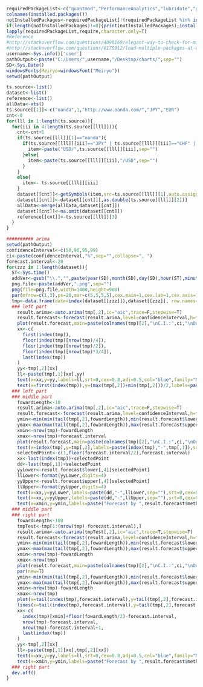 
```r
requiredPackageList<-c("quantmod","PerformanceAnalytics","lubridate","ggplot2","forecast")
colnames(installed.packages())
notInstalledPackages<-requiredPackageList[!(requiredPackageList %in% installed.packages()[,"Package"])] #apply logical vector to requiredPackageList
if(length(notInstalledPackages)!=0){print(notInstalledPackages);install.packages(notInstalledPackages)}
lapply(requiredPackageList,require,character.only=T)
#Reference 
#http://stackoverflow.com/questions/4090169/elegant-way-to-check-for-missing-packages-and-install-them
#http://stackoverflow.com/questions/8175912/load-multiple-packages-at-once
username<-Sys.info()['user']
pathOutput<-paste("C:/Users/",username,"/Desktop/charts/",sep="")
SD<-Sys.Date()
windowsFonts(Meiryo=windowsFont("Meiryo"))
setwd(pathOutput)
```

```r
ts.source<-list()
dataset<-list()
reference<-list()
allData<-xts()
ts.source[[1]]<-c("oanda",1,"http://www.oanda.com/","JPY","EUR")
cnt<-0
for(lll in 1:length(ts.source)){
  for(iii in 4:length(ts.source[[lll]])){
    cnt<-cnt+1
    if(ts.source[[lll]][1]=="oanda"){
      if(ts.source[[lll]][iii]=="JPY" | ts.source[[lll]][iii]=="CHF" | ts.source[[lll]][iii]=="ZAR" | ts.source[[lll]][iii]=="KRW"){
        item<-paste("USD/",ts.source[[lll]][iii],sep="")
      }else{
        item<-paste(ts.source[[lll]][iii],"/USD",sep="")
      }
    }
    else{
      item<- ts.source[[lll]][iii]
    }
    dataset[[cnt]]<-getSymbols(item,src=ts.source[[lll]][1],auto.assign=FALSE)
    dataset[[cnt]]<-dataset[[cnt]][,as.double(ts.source[[lll]][2])]
    allData<-merge(allData,dataset[[cnt]])
    dataset[[cnt]]<-na.omit(dataset[[cnt]])
    reference[[cnt]]<-ts.source[[lll]][3]
  }
}
```

```r
########## arima
setwd(pathOutput)
confidenceInterval<-c(50,90,95,99)
ci<-paste(confidenceInterval,"%",sep="",collapse=", ") 
forecast.interval<-20
for(zzz in 1:length(dataset)){
  ST<-Sys.time()  
  addVer<-gsub("\\.","",paste(year(SD),month(SD),day(SD),hour(ST),minute(ST),second(ST),sep=""))
  png.file<-paste(addVer,".png",sep="")
  png(file=png.file,width=1400,height=900)
  par(mfrow=c(1,3),ps=20,mar=c(5,5,5,5),cex.main=1,cex.lab=1,cex.axis=1)
  tmp<-data.frame(date=index(dataset[[zzz]]),dataset[[zzz]], row.names=NULL) #一旦データフレームにする  
  ### left part  
    result.arima<-auto.arima(tmp[,2],ic="aic",trace=F,stepwise=T)
    result.forecast<-forecast(result.arima,level=confidenceInterval,h=forecast.interval) 
    plot(result.forecast,main=paste(colnames(tmp)[2],"\nC.I.:",ci,"\nOriginal Data source:",reference[[zzz]]),type="l",lwd=1,family="Meiryo",ylab=colnames(tmp)[2])
    xx<-c(
      first(index(tmp)),
      floor(index(tmp)[nrow(tmp)/4]),
      floor(index(tmp)[nrow(tmp)/2]),
      floor(index(tmp)[nrow(tmp)*3/4]),
      last(index(tmp))
    )
    yy<-tmp[,2][xx]
    ll<-paste(tmp[,1][xx],yy)
    text(x=xx,y=yy,labels=ll,srt=0,cex=0.8,adj=0.5,col="blue",family="Meiryo")
    text(x=first(index(tmp)),y=(max(tmp[,2])+min(tmp[,2]))/2,labels=paste("Forecast by ",result.forecast$method,sep=""),srt=-1,cex=1.2,adj=0,col="blue",family="Meiryo")
  ### left part  
  ### middle part
    fowardLength<-10
    result.arima<-auto.arima(tmp[,2],ic="aic",trace=F,stepwise=T)
    result.forecast<-forecast(result.arima,level=confidenceInterval,h=forecast.interval) 
    ymin<-min(min(tail(tmp[,2],fowardLength)),min(result.forecast$lower[,4]))
    ymax<-max(max(tail(tmp[,2],fowardLength)),max(result.forecast$upper[,4]))
    xmin<-nrow(tmp)-fowardLength  
    xmax<-nrow(tmp)+forecast.interval 
    plot(result.forecast,main=paste(colnames(tmp)[2],"\nC.I.:",ci,"\nOriginal Data source:",reference[[zzz]]),type="o",lwd=1,xlim=c(xmin,xmax),ylim=c(ymin,ymax),family="Meiryo",ylab=colnames(tmp)[2])
    text(x=index(tmp),y=tmp[,2],labels=paste(index(tmp),"-",tmp[,1]),srt=90,cex=0.8,adj=1.1,family="Meiryo")
    selectedPoint<-c(1,floor(forecast.interval/2),forecast.interval)
    xx<-last(index(tmp))+selectedPoint
    dd<-last(tmp[,1])+selectedPoint
    yyLower<-result.forecast$lower[,4][selectedPoint]  
    llLower<-format(yyLower,digits=4)
    yyUpper<-result.forecast$upper[,4][selectedPoint]  
    llUpper<-format(yyUpper,digits=4)
    text(x=xx,y=yyLower,labels=paste(dd,"-",llLower,sep=""),srt=0,cex=0.8,adj=1,col=2,family="Meiryo")
    text(x=xx,y=yyUpper,labels=paste(dd,"-",llUpper,sep=""),srt=0,cex=0.8,adj=1,col=2,family="Meiryo")
    text(x=xmin,y=ymin,labels=paste("Forecast by ",result.forecast$method,sep=""),srt=-1,cex=1.2,adj=0,col="blue",family="Meiryo")
  ### middle part
  ### right part
    fowardLength<-100
    tmpTest<-tmp[1:(nrow(tmp)-forecast.interval),]   
    result.arima<-auto.arima(tmpTest[,2],ic="aic",trace=T,stepwise=T)       
    result.forecast<-forecast(result.arima,level=confidenceInterval,h=forecast.interval)  
    ymin<-min(min(tail(tmp[,2],fowardLength)),min(result.forecast$lower[,4]))
    ymax<-max(max(tail(tmp[,2],fowardLength)),max(result.forecast$upper[,4]))
    xmin<-nrow(tmp)-fowardLength  
    xmax<-nrow(tmp) 
    plot(result.forecast,main=paste(colnames(tmp)[2],"\nC.I.:",ci,"\nOriginal Data source:",reference[[zzz]]),lwd="1",xlim=c(xmin,xmax),ylim=c(ymin,ymax),family="Meiryo",ylab=colnames(tmp)[2]) 
    par(new=T)
    ymin<-min(min(tail(tmp[,2],fowardLength)),min(result.forecast$lower[,4]))
    ymax<-max(max(tail(tmp[,2],fowardLength)),max(result.forecast$upper[,4]))
    xmin<-nrow(tmp)-fowardLength  
    xmax<-nrow(tmp)
    plot(x=tail(index(tmp),forecast.interval),y=tail(tmp[,2],forecast.interval),type="l",xlim=c(xmin,xmax),ylim=c(ymin,ymax),main="",xlab="",ylab="",axes=F) 
    lines(x=tail(index(tmp),forecast.interval),y=tail(tmp[,2],forecast.interval),col="red",lwd=4)
    xx<-c(
      index(tmp)[xmin]+floor(fowardLength/2)-forecast.interval,
      nrow(tmp)-forecast.interval,
      nrow(tmp)-forecast.interval+1,
      last(index(tmp))
    )
    yy<-tmp[,2][xx]  
    ll<-paste(tmp[,1][xx],tmp[,2][xx])  
    text(x=xx,y=yy,labels=ll,srt=0,cex=0.8,adj=0.5,col="blue",family="Meiryo")
    text(x=xmin,y=ymin,labels=paste("Forecast by ",result.forecast$method,sep=""),srt=-1,cex=1.2,adj=0,col="blue",family="Meiryo")
  ### right part
  dev.off()
}  
```